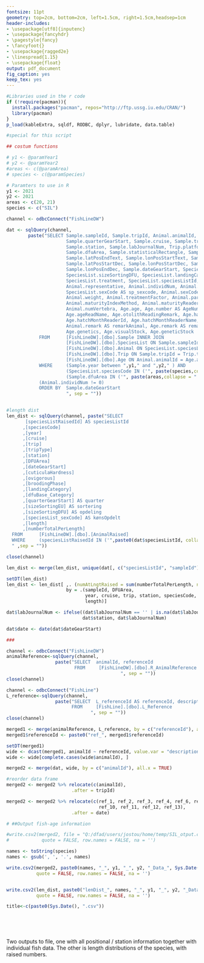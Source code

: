 ```yaml
---
fontsize: 11pt
geometry: top=2cm, bottom=2cm, left=1.5cm, right=1.5cm,headsep=1cm
header-includes:
- \usepackage[utf8]{inputenc}
- \usepackage{fancyhdr}
- \pagestyle{fancy}
- \fancyfoot{}
- \usepackage{ragged2e}
- \linespread{1.15}
- \usepackage{float}
output: pdf_document
fig_caption: yes
keep_tex: yes
---
```


```r

#Libraries used in the r code
if (!require(pacman)){
  install.packages("pacman", repos="http://ftp.ussg.iu.edu/CRAN/")
  library(pacman)
}
p_load(kableExtra, sqldf, RODBC, dplyr, lubridate, data.table)

#special for this script

## costum functions


```


```r

# y1 <- @paramYear1
# y2 <- @paramYear2
#areas <- c(@paramArea)
# species <- c(@paramSpecies)

# Paramters to use in R
y1 <- 2021
y2 <- 2021
areas <- c(20, 21)
species <- c("SIL")


```


```r

channel <- odbcConnect("FishLineDW")

dat <- sqlQuery(channel,
        paste("SELECT Sample.sampleId, Sample.tripId, Animal.animalId, Sample.year, 
                      Sample.quarterGearStart, Sample.cruise, Sample.trip, Sample.tripType, 
                      Sample.station, Sample.labJournalNum, Trip.platform1, Trip.harbourLanding, 
                      Sample.dfuArea, Sample.statisticalRectangle, Sample.latPosStartText, 
                      Sample.latPosEndText, Sample.lonPosStartText, Sample.lonPosEndText, 
                      Sample.latPosStartDec, Sample.lonPosStartDec, Sample.latPosEndDec, 
                      Sample.lonPosEndDec, Sample.dateGearStart, SpeciesList.speciesCode, 
                      SpeciesList.sizeSortingDFU, SpeciesList.landingCategory, 
                      SpeciesList.treatment, SpeciesList.speciesListId,
                      Animal.representative, Animal.individNum, Animal.length, Animal.lengthMeasureUnit,
                      SpeciesList.sexCode AS sp_sexcode, Animal.sexCode, Animal.number AS AnimalNumber, 
                      Animal.weight, Animal.treatmentFactor, Animal.parasiteCode, Animal.maturityIndex,
                      Animal.maturityIndexMethod, Animal.maturityReaderId, Animal.maturityReader, 
                      Animal.numVertebra, Age.age, Age.number AS AgeNumber, Age.ageReadId,
                      Age.ageReadName, Age.otolithReadingRemark, Age.hatchMonth, Age.hatchMonthRemark,
                      Age.hatchMonthReaderId, Age.hatchMonthReaderName, Sample.remark AS remarkSample, 
                      Animal.remark AS remarkAnimal, Age.remark AS remarkAge, Age.hatchMonthRemark, 
                      Age.genetics, Age.visualStock, Age.geneticStock
            FROM      [FishLineDW].[dbo].Sample INNER JOIN
                      [FishLineDW].[dbo].SpeciesList ON Sample.sampleId = SpeciesList.sampleId INNER JOIN
                      [FishLineDW].[dbo].Animal ON SpeciesList.speciesListId = Animal.speciesListId INNER JOIN
                      [FishLineDW].[dbo].Trip ON Sample.tripId = Trip.tripId LEFT OUTER JOIN
                      [FishLineDW].[dbo].Age ON Animal.animalId = Age.animalId
            WHERE     (Sample.year between ",y1," and ",y2," ) AND 
                      (SpeciesList.speciesCode IN ('", paste(species,collapse = "','"),"')) AND
                      (Sample.dfuArea IN ('", paste(areas,collapse = "','"),"')) AND
            (Animal.individNum != 0)
            ORDER BY  Sample.dateGearStart
                      ", sep = ""))
                    

#length dist
len_dist <- sqlQuery(channel, paste("SELECT
       [speciesListRaisedId] AS speciesListId
      ,[speciesCode]
      ,[year]
      ,[cruise]
      ,[trip]
      ,[tripType]
      ,[station]
      ,[DFUArea]
      ,[dateGearStart]
      ,[cuticulaHardness]
      ,[ovigorous]
      ,[broodingPhase]
      ,[landingCategory]
      ,[dfuBase_Category]
      ,[quarterGearStart] AS quarter
      ,[sizeSortingEU] AS sortering
      ,[sizeSortingDFU] AS opdeling
      ,[speciesList_sexCode] AS kønsOpdelt
      ,[length]
      ,[numberTotalPerLength]
  FROM      [FishLineDW].[dbo].[AnimalRaised]
  WHERE     (speciesListRaisedId IN ('",paste0(dat$speciesListId, collapse="','"), "'))
  " ,sep = ""))

close(channel)

len_dist <- merge(len_dist, unique(dat[, c("speciesListId", "sampleId")]))

setDT(len_dist)
len_dist <- len_dist[ ,. (numAtLngtRaised = sum(numberTotalPerLength, na.rm = T)),
                      by = .(sampleId, DFUArea,
                             year, cruise, trip, station, speciesCode,
                             length)]

dat$labJournalNum <- ifelse((dat$labJournalNum == '' | is.na(dat$labJournalNum)) & dat$tripType == "HVN",
                            dat$station, dat$labJournalNum)

dat$date <- date(dat$dateGearStart)

###

channel <- odbcConnect("FishLineDW")
animalReference<-sqlQuery(channel,
                  paste("SELECT  animalId, referenceId
                         FROM     [FishLineDW].[dbo].R_AnimalReference
                                          ", sep = ""))
close(channel)

channel <- odbcConnect("FishLine")
L_reference<-sqlQuery(channel,
                  paste("SELECT  L_referenceId AS referenceId, description
                        FROM     [FishLine].[dbo].L_Reference
                               ", sep = ""))
close(channel)

merged1 <- merge(animalReference, L_reference, by = c("referenceId"), all.y = TRUE)
merged1$referenceId <- paste0("ref_", merged1$referenceId)

setDT(merged1)
wide <- dcast(merged1, animalId ~ referenceId, value.var = "description")
wide <- wide[complete.cases(wide$animalId), ]

merged2 <- merge(dat, wide, by = c("animalId"), all.x = TRUE)

```

```r
#reorder data frame
merged2 <- merged2 %>% relocate(c(animalId), 
                        .after = tripId)

merged2 <- merged2 %>% relocate(c(ref_1, ref_2, ref_3, ref_4, ref_6, ref_7, ref_8, ref_9, 
                                  ref_10, ref_11, ref_12, ref_13), 
                        .after = date)

# ##Output fish-age information

#write.csv2(merged2, file = "Q:/dfad/users/jostou/home/temp/SIL_otput.csv",
#            quote = FALSE, row.names = FALSE, na = '')

names <- toString(species)
names <- gsub(', ', '.', names)

write.csv2(merged2, paste0(names, "_", y1, "_", y2, "_Data_", Sys.Date(), ".csv"),
           quote = FALSE, row.names = FALSE, na = '')


write.csv2(len_dist, paste0("lenDist_", names, "_", y1, "_", y2, "_Data_", Sys.Date(), ".csv"),
           quote = FALSE, row.names = FALSE, na = '')

title<-c(paste0(Sys.Date(), ".csv"))
```

\thispagestyle{empty}

\vspace*{2cm} 

\textbf{\LARGE Data eksporteret som "`r names`\_`r y1`\_`r y1`\_Data\_`r title`"}

\vspace{2cm}   


\textbf{\LARGE Data for år `r y1` til `r y2`}\
\vspace{0.5cm}

\textbf{\Large Art:}
\textbf{\Large `r species`}\
\vspace{0.5cm}


Two outputs to file, one with all positional / station information together with individual fish data. The other is length distributions of the species, with raised numbers. 


